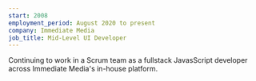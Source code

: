 ```yaml
---
start: 2008
employment_period: August 2020 to present
company: Immediate Media
job_title: Mid-Level UI Developer
---
```


Continuing to work in a Scrum team as a fullstack JavasScript developer across Immediate Media's in-house platform.